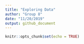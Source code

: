 ```yaml
---
title: "Exploring Data"
author: "Group 8"
date: "11/20/2019"
output: github_document
---
```


```r
knitr::opts_chunk$set(echo = TRUE)
```
